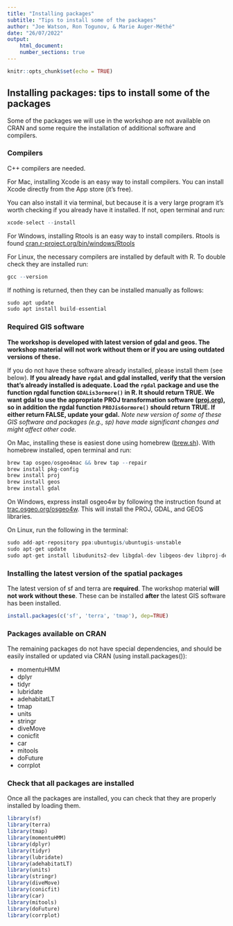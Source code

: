```yaml
---
title: "Installing packages"
subtitle: "Tips to install some of the packages"
author: "Joe Watson, Ron Togunov, & Marie Auger-Méthé"
date: "26/07/2022"
output: 
    html_document:
    number_sections: true
---
```



```r
knitr::opts_chunk$set(echo = TRUE)
```

## Installing packages: tips to install some of the packages

Some of the packages we will use in the workshop are not available on CRAN and some require the installation of additional software and compilers.

### Compilers

C++ compilers are needed. 

For Mac, installing Xcode is an easy way to install compilers. 
You can install Xcode directly from the App store (it's free).

You can also install it via terminal, but because it is a very large program it's worth checking if you already have it installed. If not, open terminal and run:

```r
xcode-select --install
```

For Windows, installing Rtools is an easy way to install compilers. Rtools is found [cran.r-project.org/bin/windows/Rtools](https://cran.r-project.org/bin/windows/Rtools/index.html)

For Linux, the necessary compilers are installed by default with R. To double check they are installed run:

```r
gcc --version
```

If nothing is returned, then they can be installed manually as follows:

```r
sudo apt update
sudo apt install build-essential
```


### Required GIS software

**The workshop is developed with latest version of gdal and geos. The workshop material will not work without them or if you are using outdated versions of these.** 

If you do not have these software already installed, please install them (see below). **If you already have `rgdal` and gdal installed, verify that the version that's already installed is adequate. Load the `rgdal` package and use the function rgdal function `GDALis3ormore()` in R. It should return TRUE. We want gdal to use the appropriate PROJ transformation software ([proj.org](https://proj.org/)), so in addition the rgdal function `PROJis6ormore()` should return TRUE. If either return FALSE, update your gdal.**
*Note new version of some of these GIS software and packages (e.g., sp) have made significant changes and might affect other code.*


On Mac, installing these is easiest done using homebrew ([brew.sh](https://brew.sh/)). With homebrew installed, open terminal and run:

```r
brew tap osgeo/osgeo4mac && brew tap --repair
brew install pkg-config
brew install proj
brew install geos
brew install gdal
```

On Windows, express install osgeo4w by following the instruction found at  [trac.osgeo.org/osgeo4w](https://trac.osgeo.org/osgeo4w/). This will install the PROJ, GDAL, and GEOS libraries.

On Linux, run the following in the terminal:
```r
sudo add-apt-repository ppa:ubuntugis/ubuntugis-unstable
sudo apt-get update
sudo apt-get install libudunits2-dev libgdal-dev libgeos-dev libproj-dev 
```


### Installing the latest version of the spatial packages

The latest version of sf and terra are **required**. The workshop material **will not work without these**. These can be installed **after** the latest GIS software has been installed.

```r
install.packages(c('sf', 'terra', 'tmap'), dep=TRUE)
```

### Packages available on CRAN

The remaining packages do not have special dependencies, and should be easily installed or updated via CRAN (using install.packages()):

+ momentuHMM
+ dplyr
+ tidyr
+ lubridate
+ adehabitatLT
+ tmap
+ units
+ stringr
+ diveMove
+ conicfit
+ car
+ mitools
+ doFuture
+ corrplot

### Check that all packages are installed

Once all the packages are installed, you can check that they are properly installed by loading them.

```r
library(sf)
library(terra)
library(tmap)
library(momentuHMM)
library(dplyr)
library(tidyr)
library(lubridate)
library(adehabitatLT)
library(units)
library(stringr)
library(diveMove)
library(conicfit)
library(car)
library(mitools)
library(doFuture)
library(corrplot)
```
